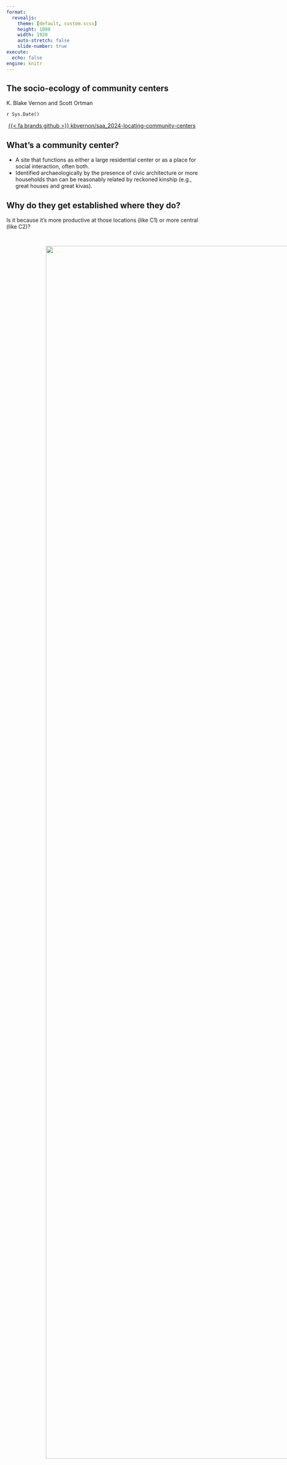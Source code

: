 ```yaml
---
format: 
  revealjs: 
    theme: [default, custom.scss]
    height: 1080
    width: 1920
    auto-stretch: false
    slide-number: true
execute:
  echo: false
engine: knitr
---
```


## The socio-ecology of community centers {.title-left background-image="figures/8bit-desert.png" background-size="contain"}

::: title-top
K. Blake Vernon and Scott Ortman
:::

::: title-bottom
`r Sys.Date()`

[{{< fa brands github >}} kbvernon/saa_2024-locating-community-centers](https://github.com/kbvernon/saa_2024-locating-community-centers){style="padding-left: 0.3rem;"}
:::

## What's a community center?

-   A site that functions as either a large residential center or as a place for
    social interaction, often both.
-   Identified archaeologically by the presence of civic architecture or more
    households than can be reasonably related by reckoned kinship (e.g., great
    houses and great kivas).

## Why do they get established where they do?

Is it because it's more productive at those locations (like C1) or more central
(like C2)?

::: {style="width: 1080px; margin: 3em auto 0 auto; text-align: center;"}
![](figures/question.png){.img0 width="90%" fig-align="center"}
:::

## Regions {background-image="figures/overview-map.png" background-size="contain"}

## Spatial Network
Locations of community centers <span style='font-size:1.1em; color:#A20000;'>&#9650;</span> and farms <span style='font-size:1.1em;'>&#9679;</span>

![](figures/settlement-pattern.png){width="70%" fig-align="center" style='margin-top:1em;'}

<!--
## Demography {.center}

![](figures/population-profiles.png){width="45%" fig-align="center"}
-->

## Model

Outcome of interest is a Poisson-distributed random variable $N$ of centers per unit area.

$$
N_{i} \sim Poisson(\lambda_{i})\\
E(N_{i}) = \lambda_{i}\\
log(\lambda_{i}) = \beta X_{i} + \epsilon_{i}
$$

-   covariates $X$ include gravity-weigted BC, precipitation, and maize GDD
-   $\epsilon_{i}$ is the random error
-   model also includes fixed effects for study area and time period

Fitting an approximation of this model with **down-sampled random forest**.

## Network Centrality

::: {.r-stack width="100%"}
::: {.fragment .fade-out fragment-index="0" style="margin-top:0;"}
For graph $G(V,E)$ with vertices $V$ and edges $E$, the **gravity-weighted
betweenness centrality** of vertex $v \in V$ is given by:

$$gBC(v) = \sum_{s,t \in V; s\neq v\neq t}^{N} I_{s,t}(v)\cdot G_{s,t}$$

where

-   $I_{s,t}(v)$ is the indicator function that is 1 if on shortest path between $s$
and $t$, 0 otherwise and
-   $G_{s,t}$ is the gravitational attraction between $s$ and $t$

**But...**
:::

::: {.fragment .fade-in-then-out fragment-index="0" style="margin-top:0;"}
... in a highly structured spatial grid graph, gBC is just a wordy synonym for **population density**.  

![](figures/centrality-profiles.png){width="38%" fig-align="center"}
:::

::: {.fragment .fade-in fragment-index="1" style="margin-top:0;"}
Gravity breakdown  

![](figures/gravity-breakdown.png){width="38%" fig-align="center"}
:::
:::

## Agricultural Productivity

Using precipitation and temperature as proxies.

![](figures/climate-profiles.png){width="38%" fig-align="center"}

## Results

::: {.r-stack width="100%"}
::: {.fragment .fade-out fragment-index="0" style="margin-top:0;"}
Probability of centers as a function of the density of farms over time.

![](figures/farms-by-time.png){width="57%" fig-align="center"}
:::

::: {.fragment .fade-in-then-out fragment-index="0" style="margin-top:0;"}
Center niche in **ecological space** averaged over **1200-1300 CE**

![](figures/climate-by-farms.png){width="63%" fig-align="center"}
:::

::: {.fragment .fade-in fragment-index="1" style="margin-top:0;"}
Center niche in **geographic space** averaged over **1200-1300 CE**

![](figures/geographic-space.png){width="57%" fig-align="center"}
:::
:::

## Conclusions

This analysis is more exploratory than final, but tentatively...

1. You should always prefer the simpler model.
2. Community centers positively co-vary with the density and distribution of farms.
3. The relationship between farms and centers varies by region.

Next step is to model the co-occurrence of farms and centers directly.  

## Acknowledgments {background-image="figures/acknowledgments.png" background-size="contain"}

<br><br>

- Matt Peeples
- Simon Brewer
- Brian Codding
- Weston McCool
- Josh Watts
